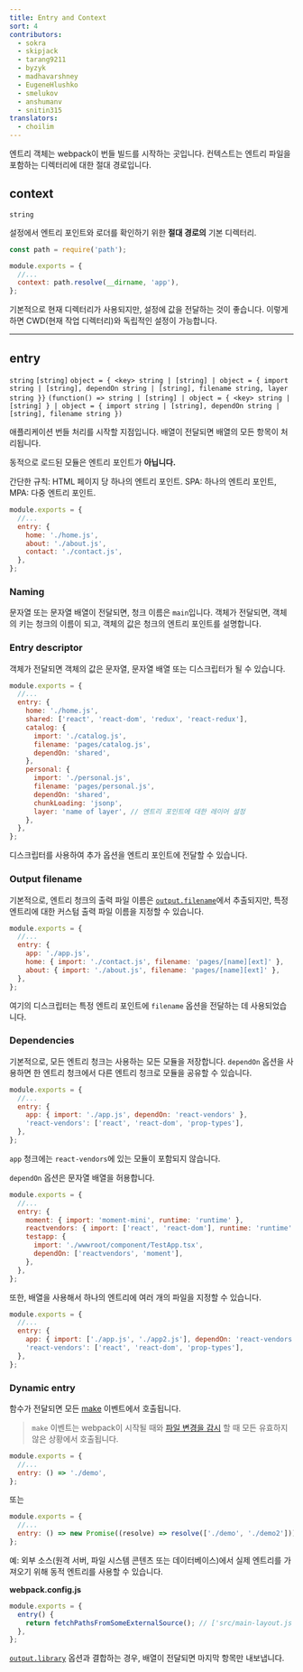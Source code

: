 ```yaml
---
title: Entry and Context
sort: 4
contributors:
  - sokra
  - skipjack
  - tarang9211
  - byzyk
  - madhavarshney
  - EugeneHlushko
  - smelukov
  - anshumanv
  - snitin315
translators:
  - choilim
---
```


엔트리 객체는 webpack이 번들 빌드를 시작하는 곳입니다. 컨텍스트는 엔트리 파일을 포함하는 디렉터리에 대한 절대 경로입니다.

## context

`string`

설정에서 엔트리 포인트와 로더를 확인하기 위한 **절대 경로의** 기본 디렉터리.

```js
const path = require('path');

module.exports = {
  //...
  context: path.resolve(__dirname, 'app'),
};
```

기본적으로 현재 디렉터리가 사용되지만, 설정에 값을 전달하는 것이 좋습니다. 이렇게 하면 CWD(현재 작업 디렉터리)와 독립적인 설정이 가능합니다.

---

## entry

`string` `[string]` `object = { <key> string | [string] | object = { import string | [string], dependOn string | [string], filename string, layer string }}` `(function() => string | [string] | object = { <key> string | [string] } | object = { import string | [string], dependOn string | [string], filename string })`

애플리케이션 번들 처리를 시작할 지점입니다. 배열이 전달되면 배열의 모든 항목이 처리됩니다.

동적으로 로드된 모듈은 엔트리 포인트가 **아닙니다.**

간단한 규칙: HTML 페이지 당 하나의 엔트리 포인트. SPA: 하나의 엔트리 포인트, MPA: 다중 엔트리 포인트.

```js
module.exports = {
  //...
  entry: {
    home: './home.js',
    about: './about.js',
    contact: './contact.js',
  },
};
```

### Naming

문자열 또는 문자열 배열이 전달되면, 청크 이름은 `main`입니다. 객체가 전달되면, 객체의 키는 청크의 이름이 되고, 객체의 값은 청크의 엔트리 포인트를 설명합니다.

### Entry descriptor

객체가 전달되면 객체의 값은 문자열, 문자열 배열 또는 디스크립터가 될 수 있습니다.

```js
module.exports = {
  //...
  entry: {
    home: './home.js',
    shared: ['react', 'react-dom', 'redux', 'react-redux'],
    catalog: {
      import: './catalog.js',
      filename: 'pages/catalog.js',
      dependOn: 'shared',
    },
    personal: {
      import: './personal.js',
      filename: 'pages/personal.js',
      dependOn: 'shared',
      chunkLoading: 'jsonp',
      layer: 'name of layer', // 엔트리 포인트에 대한 레이어 설정
    },
  },
};
```

디스크립터를 사용하여 추가 옵션을 엔트리 포인트에 전달할 수 있습니다.

### Output filename

기본적으로, 엔트리 청크의 출력 파일 이름은 [`output.filename`](/configuration/output/#outputfilename)에서 추출되지만, 특정 엔트리에 대한 커스텀 출력 파일 이름을 지정할 수 있습니다.

```js
module.exports = {
  //...
  entry: {
    app: './app.js',
    home: { import: './contact.js', filename: 'pages/[name][ext]' },
    about: { import: './about.js', filename: 'pages/[name][ext]' },
  },
};
```

여기의 디스크립터는 특정 엔트리 포인트에 `filename` 옵션을 전달하는 데 사용되었습니다.

### Dependencies

기본적으로, 모든 엔트리 청크는 사용하는 모든 모듈을 저장합니다. `dependOn` 옵션을 사용하면 한 엔트리 청크에서 다른 엔트리 청크로 모듈을 공유할 수 있습니다.

```js
module.exports = {
  //...
  entry: {
    app: { import: './app.js', dependOn: 'react-vendors' },
    'react-vendors': ['react', 'react-dom', 'prop-types'],
  },
};
```

`app` 청크에는 `react-vendors`에 있는 모듈이 포함되지 않습니다.

`dependOn` 옵션은 문자열 배열을 허용합니다.

```js
module.exports = {
  //...
  entry: {
    moment: { import: 'moment-mini', runtime: 'runtime' },
    reactvendors: { import: ['react', 'react-dom'], runtime: 'runtime' },
    testapp: {
      import: './wwwroot/component/TestApp.tsx',
      dependOn: ['reactvendors', 'moment'],
    },
  },
};
```

또한, 배열을 사용해서 하나의 엔트리에 여러 개의 파일을 지정할 수 있습니다.

```js
module.exports = {
  //...
  entry: {
    app: { import: ['./app.js', './app2.js'], dependOn: 'react-vendors' },
    'react-vendors': ['react', 'react-dom', 'prop-types'],
  },
};
```

### Dynamic entry

함수가 전달되면 모든 [make](/api/compiler-hooks/#make) 이벤트에서 호출됩니다.

> `make` 이벤트는 webpack이 시작될 때와 [파일 변경을 감시](/configuration/watch/) 할 때 모든 유효하지 않은 상황에서 호출됩니다.

```js
module.exports = {
  //...
  entry: () => './demo',
};
```

또는

```js
module.exports = {
  //...
  entry: () => new Promise((resolve) => resolve(['./demo', './demo2'])),
};
```

예: 외부 소스(원격 서버, 파일 시스템 콘텐츠 또는 데이터베이스)에서 실제 엔트리를 가져오기 위해 동적 엔트리를 사용할 수 있습니다.

**webpack.config.js**

```js
module.exports = {
  entry() {
    return fetchPathsFromSomeExternalSource(); // ['src/main-layout.js', 'src/admin-layout.js'] 같이 해결될 promise를 반환합니다.
  },
};
```

[`output.library`](/configuration/output/#outputlibrary) 옵션과 결합하는 경우, 배열이 전달되면 마지막 항목만 내보냅니다.
